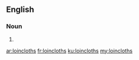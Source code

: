 ==English==

===Noun===
{{head|en|plural}}

# {{plural of|loincloth|lang=en}}

[[ar:loincloths]]
[[fr:loincloths]]
[[ku:loincloths]]
[[my:loincloths]]